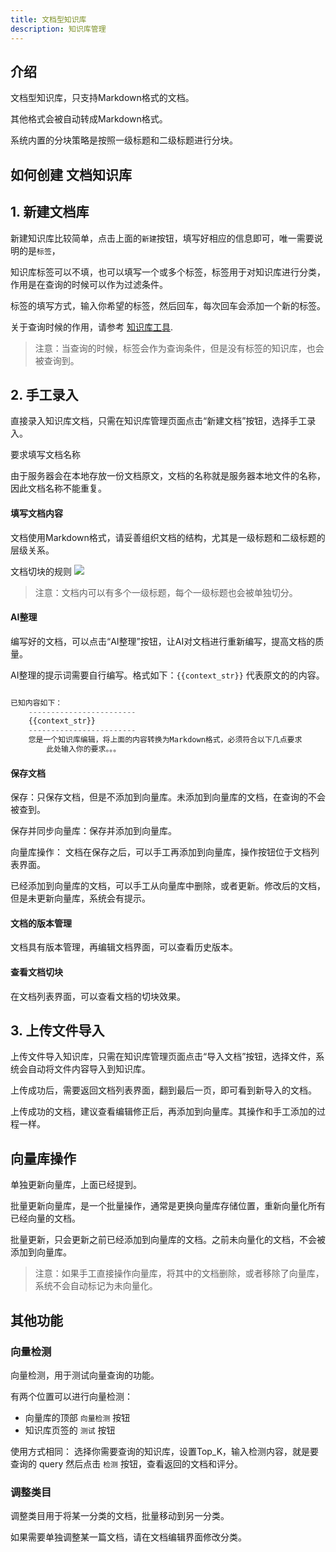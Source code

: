 ---
title: 文档型知识库
description: 知识库管理
---
## 介绍
文档型知识库，只支持Markdown格式的文档。

其他格式会被自动转成Markdown格式。

系统内置的分块策略是按照一级标题和二级标题进行分块。

## 如何创建 文档知识库
## 1. 新建文档库
新建知识库比较简单，点击上面的`新建`按钮，填写好相应的信息即可，唯一需要说明的是`标签`，

知识库标签可以不填，也可以填写一个或多个标签，标签用于对知识库进行分类，作用是在查询的时候可以作为过滤条件。

标签的填写方式，输入你希望的标签，然后回车，每次回车会添加一个新的标签。

关于查询时候的作用，请参考 [知识库工具](/docs//docs/y-agent/work_flow/wf_nodes/df_tool_node).

> 注意：当查询的时候，标签会作为查询条件，但是没有标签的知识库，也会被查询到。

## 2. 手工录入



直接录入知识库文档，只需在知识库管理页面点击“新建文档”按钮，选择手工录入。

要求填写文档名称

由于服务器会在本地存放一份文档原文，文档的名称就是服务器本地文件的名称，因此文档名称不能重复。


#### 填写文档内容

文档使用Markdown格式，请妥善组织文档的结构，尤其是一级标题和二级标题的层级关系。

文档切块的规则
![](./imgs/doc-chunk.png)

> 注意：文档内可以有多个一级标题，每个一级标题也会被单独切分。



#### AI整理
编写好的文档，可以点击“AI整理”按钮，让AI对文档进行重新编写，提高文档的质量。

AI整理的提示词需要自行编写。格式如下：`{{context_str}}` 代表原文的的内容。
```python

已知内容如下：
    ------------------------
    {{context_str}}
    ------------------------
    您是一个知识库编辑，将上面的内容转换为Markdown格式，必须符合以下几点要求
        此处输入你的要求。。。
```




#### 保存文档
保存：只保存文档，但是不添加到向量库。未添加到向量库的文档，在查询的不会被查到。

保存并同步向量库：保存并添加到向量库。

向量库操作：
文档在保存之后，可以手工再添加到向量库，操作按钮位于文档列表界面。

已经添加到向量库的文档，可以手工从向量库中删除，或者更新。修改后的文档，但是未更新向量库，系统会有提示。


#### 文档的版本管理

文档具有版本管理，再编辑文档界面，可以查看历史版本。


#### 查看文档切块

在文档列表界面，可以查看文档的切块效果。

## 3. 上传文件导入

上传文件导入知识库，只需在知识库管理页面点击“导入文档”按钮，选择文件，系统会自动将文件内容导入到知识库。

上传成功后，需要返回文档列表界面，翻到最后一页，即可看到新导入的文档。

上传成功的文档，建议查看编辑修正后，再添加到向量库。其操作和手工添加的过程一样。

## 向量库操作

单独更新向量库，上面已经提到。

批量更新向量库，是一个批量操作，通常是更换向量库存储位置，重新向量化所有已经向量的文档。

批量更新，只会更新之前已经添加到向量库的文档。之前未向量化的文档，不会被添加到向量库。

> 注意：如果手工直接操作向量库，将其中的文档删除，或者移除了向量库，系统不会自动标记为未向量化。

## 其他功能
### 向量检测

向量检测，用于测试向量查询的功能。

有两个位置可以进行向量检测：

- 向量库的顶部 `向量检测` 按钮
- 知识库页签的 `测试` 按钮

使用方式相同：
选择你需要查询的知识库，设置Top_K，输入检测内容，就是要查询的 query 然后点击 `检测` 按钮，查看返回的文档和评分。

### 调整类目

调整类目用于将某一分类的文档，批量移动到另一分类。

如果需要单独调整某一篇文档，请在文档编辑界面修改分类。
